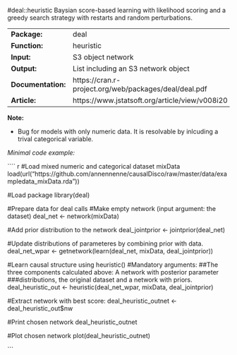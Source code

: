 #deal::heuristic
Baysian score-based learning with likelihood scoring and a greedy search strategy with restarts and random perturbations.

-------------------- -------------------------------------------------------
**Package:**         deal                                                   

**Function:**        heuristic                                              

**Input:**           S3 object network                                      

**Output:**          List including an S3 network                           
                     object                                                 

**Documentation:**   https://cran.r-project.org/web/packages/deal/deal.pdf  

**Article:**         https://www.jstatsoft.org/article/view/v008i20         
-------------------- -------------------------------------------------------


**Note:**

- Bug for models with only numeric data. It is resolvable by inlcuding a trival categorical variable.


*Minimal code example:*

```` {r, eval = FALSE}
#Load mixed numeric and categorical dataset mixData
load(url("https://github.com/annennenne/causalDisco/raw/master/data/exampledata_mixData.rda"))

#Load package
library(deal)

#Prepare data for deal calls
  #Make empty network (input argument: the dataset)
  deal_net <- network(mixData)
  
  #Add prior distribution to the network
  deal_jointprior <- jointprior(deal_net)
  
  #Update distributions of parameteres by combining prior with data.
  deal_net_wpar <- getnetwork(learn(deal_net, mixData, deal_jointprior))
  

#Learn causal structure using heuristic()
#Mandatory arguments: 
##The three components calculated above: A network with posterior parameter 
###distributions, the original dataset and a network with priors. 
deal_heuristic_out <- heuristic(deal_net_wpar, mixData, deal_jointprior)


#Extract network with best score:
deal_heuristic_outnet <- deal_heuristic_out$nw

#Print chosen network
deal_heuristic_outnet

#Plot chosen network
plot(deal_heuristic_outnet)



```
